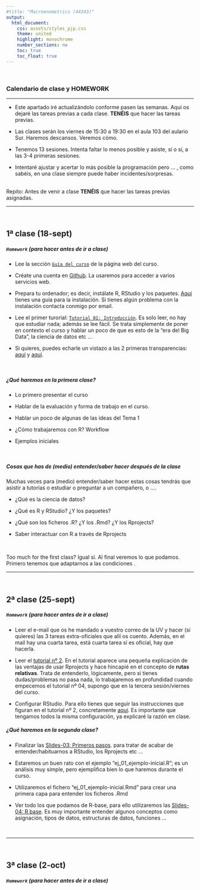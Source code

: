 ```yaml
---
#title: "Macroenometrics (44343)"
output:
  html_document:
    css: assets/styles_pjp.css
    theme: united
    highlight: monochrome 
    number_sections: no
    toc: true
    toc_float: true
---
```


<br>

### Calendario de clase y **HOMEWORK**

-------------------

- Este apartado iré actualizándolo conforme pasen las semanas. Aquí os dejaré las tareas previas a cada clase. **TENÉIS** que hacer las tareas previas.


- Las clases serán los viernes de 15:30 a 19:30 en el aula 103 del aulario Sur. Haremos descansos. Veremos cómo.

- Tenemos 13 sesiones. Intenta faltar lo menos posible y asiste, sí o sí, a las 3-4 primeras sesiones.

- Intentaré ajustar y acertar lo más posible la programación pero ... , como sabéis, en una clase siempre puede haber incidentes/sorpresas.



<div class = "blue">
<br> Repito: Antes de venir a clase **TENÉIS** que hacer las tareas previas asignadas.  <br>
</div>


-----------------------

<br>

## 1ª clase (18-sept)

##### **`Homework`** (para hacer antes de ir a clase) 

- Lee la sección [`Guía del curso`](https://perezp44.github.io/intro-ds-20-21-web/01-guia-del-curso.html) de la página web del curso.
  
- Créate una cuenta en [Github](https://github.com/){target="_blank"}. La usaremos para acceder a varios servicios web.

- Prepara tu ordenador; es decir, instálate R, RStudio y los paquetes. [Aquí](./mas-recursos/Instrucciones_instalacion-a.html){target="_blank"} tienes una guía para la instalación. Si tienes algún problema con la instalación contacta conmigo por email.

- Lee el primer turorial: [`Tutorial 01: Introducción`](./tutoriales/tt_01_introduccion.html){target="_blank"}. Es solo leer, no hay que estudiar nada; además se lee fácil. Se trata simplemente de poner en contexto el curso y hablar un poco de que es esto de la "era del Big Data", la ciencia de datos etc ...

- Si quieres, puedes echarle un vistazo a las 2 primeras transparencias: [aquí](./slides/ss_01_presentacion/ss_01_presentacion-curso.html){target="_blank"} y [aquí](./slides/ss_02_tema-1/ss_02_tema-1.html){target="_blank"}. 


<br>

##### ¿Qué haremos en la primera clase?

  - Lo primero presentar el curso 

  - Hablar de la evaluación y forma de trabajo en el curso.
  
  - Hablar un poco de algunas de las ideas del Tema 1
  
  - ¿Cómo trabajaremos con R? Workflow
  
  - Ejemplos iniciales
  

<br>


##### Cosas que has de (medio) entender/saber hacer después de la clase

Muchas veces para (medio) entender/saber hacer estas cosas tendrás que asistir a tutorías o estudiar o preguntar a un compañero, o .... 

  - ¿Qué es la ciencia de datos?
  
  - ¿Qué es R y RStudio? ¿Y los paquetes?

  - ¿Qué son los ficheros .R? ¿Y los .Rmd? ¿Y los Rprojects?
   
  - Saber interactuar con R a través de Rprojects
   

<br>

Too much for the first class? Igual sí. Al final veremos lo que podamos. Primero tenemos que adaptarnos a las condiciones .

-----------------------

<br>

## 2ª clase (25-sept)

##### **`Homework`** (para hacer antes de ir a clase) 

- Leer el e-mail que os he mandado a vuestro correo de la UV y hacer (si quieres) las 3 tareas extra-oficiales que allí os cuento. Además, en el mail hay una cuarta tarea, está cuarta tarea sí es oficial, hay que hacerla.

- Leer el [tutorial nº 2](https://perezp44.github.io/intro-ds-20-21-web/tutoriales/tt_02_primeros-pasos-con-R.html). En el tutorial aparece una pequeña explicación de las ventajas de usar Rprojects y hace hincapié en el concepto de **rutas relativas**. Trata de entenderlo, lógicamente, pero si tienes dudas/problemas no pasa nada, lo trabajaremos en profundidad cuando empecemos el tutorial nº 04, supongo que en la tercera sesión/viernes del curso.

- Configurar RStudio. Para ello tienes que seguir las instrucciones que figuran en el tutorial nº 2, concretamente [aquí](https://perezp44.github.io/intro-ds-20-21-web/tutoriales/tt_02_primeros-pasos-con-R.html#Configurando_RStudio). Es importante que tengamos todos la misma configuración, ya explicaré la razón en clase.



##### ¿Qué haremos en la segunda clase?

  - Finalizar las [Slides-03: Primeros pasos](./slides/ss_03_inicio-curso/ss_03_primeros-pasos.html){target="_blank"}. para tratar de acabar de entender/habituarnos a RStudio, los Rprojects etc ...
  
- Estaremos un buen rato con el ejemplo "ej_01_ejemplo-inicial.R"; es un análisis muy simple, pero ejemplifica bien lo que haremos durante el curso.
  
- Utilizaremos el fichero "ej_01_ejemplo-inicial.Rmd" para crear una primera capa para entender los ficheros .Rmd
  
- Ver todo los que podamos de R-base, para ello utilizaremos las [Slides-04: R base](./slides/ss_04_R-base-01/ss_04_R-base-01.html){target="_blank"}. Es muy importante entender algunos conceptos como asignación, tipos de datos, estructuras de datos, funciones ...


<br>

-----------------------

<br>

## 3ª clase (2-oct)


##### **`Homework`** (para hacer antes de ir a clase) 

<br><br>
